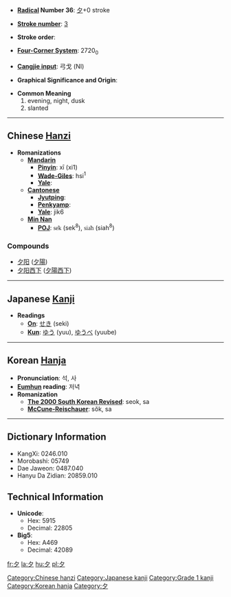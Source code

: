 * '''[[Wiktionary:Chinese radical index| Radical]] Number 36''': [[Wiktionary:Chinese radical index 夕|夕]]+0 stroke

* '''[[Wiktionary:Chinese total strokes index|Stroke number]]''': [[Wiktionary:Chinese total strokes index 3|3]]

* '''Stroke order''': 

* '''[[Wiktionary:Chinese four corner index|Four-Corner System]]''': 2720<sub>0</sub>

* '''[[Wiktionary:Chinese Cangjie index|Cangjie input]]''': 弓戈 (NI)

* '''Graphical Significance and Origin''': 

* '''Common Meaning'''
*#evening, night, dusk
*# slanted


----

== Chinese [[Hanzi]] ==

* '''Romanizations'''
** '''[[Mandarin]]'''
*** '''[[Pinyin]]''': xī (xi1)
*** '''[[Wade-Giles]]''': hsi<sup>1</sup>
*** '''[[Yale]]''': 
** '''[[Cantonese]]'''
*** '''[[Jyutping]]''':
*** '''[[Penkyamp]]''': 
*** '''[[Yale]]''': jik6
**'''[[wikipedia:Min_Nan|Min Nan]]'''
***'''[[wikipedia:POJ|POJ]]''': <font face="Lucida Sans Unicode">se̍k</font> (sek<sup>8</sup>), <font face="Lucida Sans Unicode">sia̍h</font> (siah<sup>8</sup>)

===Compounds===
{{top}}
*[[夕阳]] ([[夕陽]])
*[[夕阳西下]] ([[夕陽西下]])
{{mid}}
{{bottom}}

----

== Japanese [[Kanji]] ==

* '''Readings'''
** '''[[On]]''': [[せき]] (seki)
** '''[[Kun]]''': [[ゆう]] (yuu), [[ゆうべ]] (yuube)


----

== Korean [[Hanja]] ==

* '''Pronunciation''': 석, 사
* '''[[Eumhun]] reading''': 저녁
* '''Romanization'''
** '''[[The 2000 South Korean Revised Romanization|The 2000 South Korean Revised]]''': seok, sa
** '''[[McCune-Reischauer]]''': sŏk, sa

----

== Dictionary Information ==

* KangXi: 0246.010
* Morobashi: 05749
* Dae Jaweon: 0487.040
* Hanyu Da Zidian: 20859.010

== Technical Information ==

* '''Unicode''':
** Hex: 5915
** Decimal: 22805
* '''Big5''':
** Hex: A469
** Decimal: 42089

[[Category:Chinese hanzi]]
[[Category:Japanese kanji]]
[[Category:Grade 1 kanji]]
[[Category:Korean hanja]]

[[fr:夕]]
[[la:夕]]
[[hu:夕]]
[[pl:夕]]
[[Category:夕]]